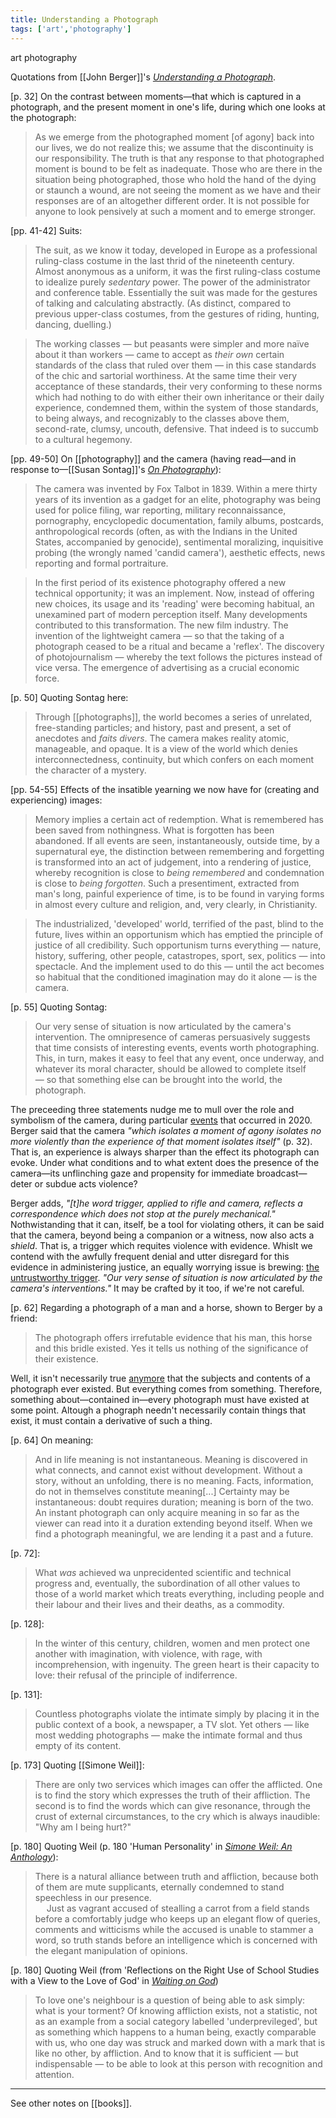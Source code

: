 ```yaml
---
title: Understanding a Photograph
tags: ['art','photography']
---
```


<NoteTag color="beige">art</NoteTag>
<NoteTag color="beige">photography</NoteTag>

Quotations from [[John Berger]]'s [*Understanding a Photograph*](https://www.worldcat.org/title/understanding-a-photograph/oclc/888677394).

[p. 32] On the contrast between moments—that which is captured in a photograph, and the present moment in one's life, during which one looks at the photograph:
> As we emerge from the photographed moment [of agony] back into our lives, we do not realize this; we assume that the discontinuity is our responsibility. The truth is that any response to that photographed moment is bound to be felt as inadequate. Those who are there in the situation being photographed, those who hold the hand of the dying or staunch a wound, are not seeing the moment as we have and their responses are of an altogether different order. It is not possible for anyone to look pensively at such a moment and to emerge stronger.

[pp. 41-42] Suits:
> The suit, as we know it today, developed in Europe as a professional ruling-class costume in the last thrid of the nineteenth century. Almost anonymous as a uniform, it was the first ruling-class costume to idealize purely *sedentary* power. The power of the administrator and conference table. Essentially the suit was made for the gestures of talking and calculating abstractly. (As distinct, compared to previous upper-class costumes, from the gestures of riding, hunting, dancing, duelling.)

> The working classes — but peasants were simpler and more naïve about it than workers — came to accept as *their own* certain standards of the class that ruled over them — in this case standards of the chic and sartorial worthiness. At the same time their very acceptance of these standards, their very conforming to these norms which had nothing to do with either their own inheritance or their daily experience, condemned them, within the system of those standards, to being always, and recognizably to the classes above them, second-rate, clumsy, uncouth, defensive. That indeed is to succumb to a cultural hegemony.

[pp. 49-50] On [[photography]] and the camera (having read—and in response to—[[Susan Sontag]]'s [*On Photography*](https://www.worldcat.org/title/on-photography/oclc/1140719673)):
> The camera was invented by Fox Talbot in 1839. Within a mere thirty years of its invention as a gadget for an elite, photography was being used for police filing, war reporting, military reconnaissance, pornography, encyclopedic documentation, family albums, postcards, anthropological records (often, as with the Indians in the United States, accompanied by genocide), sentimental moralizing, inquisitive probing (the wrongly named 'candid camera'), aesthetic effects, news reporting and formal portraiture.

> In the first period of its existence photography offered a new technical opportunity; it was an implement. Now, instead of offering new choices, its usage and its 'reading' were becoming habitual, an unexamined part of modern perception itself. Many developments contributed to this transformation. The new film industry. The invention of the lightweight camera — so that the taking of a photograph ceased to be a ritual and became a 'reflex'. The discovery of photojournalism — whereby the text follows the pictures instead of vice versa. The emergence of advertising as a crucial economic force.

[p. 50] Quoting Sontag here:
> Through [[photographs]], the world becomes a series of unrelated, free-standing particles; and history, past and present, a set of anecdotes and *faits divers*. The camera makes reality atomic, manageable, and opaque. It is a view of the world which denies interconnectedness, continuity, but which confers on each moment the character of a mystery.

[pp. 54-55] Effects of the insatible yearning we now have for (creating and experiencing) images:
> Memory implies a certain act of redemption. What is remembered has been saved from nothingness. What is forgotten has been abandoned. If all events are seen, instantaneously, outside time, by a supernatural eye, the distinction between remembering and forgetting is transformed into an act of judgement, into a rendering of justice, whereby recognition is close to *being remembered* and condemnation is close to *being forgotten*. Such a presentiment, extracted from man's long, painful experience of time, is to be found in varying forms in almost every culture and religion, and, very clearly, in Christianity.

> The industrialized, 'developed' world, terrified of the past, blind to the future, lives within an opportunism which has emptied the principle of justice of all credibility. Such opportunism turns everything — nature, history, suffering, other people, catastropes, sport, sex, politics — into spectacle. And the implement used to do this — until the act becomes so habitual that the conditioned imagination may do it alone — is the camera.

[p. 55] Quoting Sontag:
> Our very sense of situation is now articulated by the camera's intervention. The omnipresence of cameras persuasively suggests that time consists of interesting events, events worth photographing. This, in turn, makes it easy to feel that any event, once underway, and whatever its moral character, should be allowed to complete itself — so that something else can be brought into the world, the photograph.

The preceeding three statements nudge me to mull over the role and symbolism of the camera, during particular [events](https://en.wikipedia.org/wiki/Police_brutality) that occurred in 2020. Berger said that the camera *"which isolates a moment of agony isolates no more violently than the experience of that moment isolates itself"* (p. 32). That is, an experience is always sharper than the effect its photograph can evoke. Under what conditions and to what extent does the presence of the camera—its unflinching gaze and propensity for immediate broadcast—deter or subdue acts violence?

Berger adds, *"[t]he word trigger, applied to rifle and camera, reflects a correspondence which does not stop at the purely mechanical."* Nothwistanding that it can, itself, be a tool for violating others, it can be said that the camera, beyond being a companion or a witness, now also acts a *shield*. That is, a trigger which requites violence with evidence. Whislt we contend with the awfully frequent denial and utter disregard for this evidence in administering justice, an equally worrying issue is brewing: [the untrustworthy trigger](https://en.wikipedia.org/wiki/Deepfake). *"Our very sense of situation is now articulated by the camera's interventions."* It may be crafted by it too, if we're not careful.

[p. 62] Regarding a photograph of a man and a horse, shown to Berger by a friend:
> The photograph offers irrefutable evidence that his man, this horse and this bridle existed. Yes it tells us nothing of the significance of their existence.

Well, it isn't necessarily true [anymore](https://en.wikipedia.org/wiki/Generative_adversarial_network) that the subjects and contents of a photograph ever existed. But everything comes from something. Therefore, something about—contained in—every photograph must have existed at some point. Altough a phograph needn't necessarily contain things that exist, it must contain a derivative of such a thing.

[p. 64] On meaning:
> And in life meaning is not instantaneous. Meaning is discovered in what connects, and cannot exist without development. Without a story, without an unfolding, there is no meaning. Facts, information, do not in themselves constitute meaning[...] Certainty may be instantaneous: doubt requires duration; meaning is born of the two. An instant photograph can only acquire meaning in so far as the viewer can read into it a duration extending beyond itself. When we find a photograph meaningful, we are lending it a past and a future.

[p. 72]:
> What *was* achieved wa unprecidented scientific and technical progress and, eventually, the subordination of all other values to those of a world market which treats everything, including people and their labour and their lives and their deaths, as a commodity.

[p. 128]:
> In the winter of this century, children, women and men protect one another with imagination, with violence, with rage, with incomprehension, with ingenuity. The green heart is their capacity to love: their refusal of the principle of indiferrence.

[p. 131]:
> Countless photographs violate the intimate simply by placing it in the public context of a book, a newspaper, a TV slot. Yet others — like most wedding photographs — make the intimate formal and thus empty of its content.

[p. 173] Quoting [[Simone Weil]]:
> There are only two services which images can offer the afflicted. One is to find the story which expresses the truth of their affliction. The second is to find the words which can give resonance, through the crust of external circumstances, to the cry which is always inaudible: "Why am I being hurt?"

[p. 180] Quoting Weil (p. 180 'Human Personality' in [*Simone Weil: An Anthology*](https://www.worldcat.org/title/simone-weil-an-anthology/oclc/1183436825)):

> There is a natural alliance between truth and affliction, because both of them are mute supplicants, eternally condemned to stand speechless in our presence. <br/> &emsp; Just as vagrant accused of stealling a carrot from a field stands before a comfortably judge who keeps up an elegant flow of queries, comments and witticisms while the accused is unable to stammer a word, so truth stands before an intelligence which is concerned with the elegant manipulation of opinions.

[p. 180] Quoting Weil (from 'Reflections on the Right Use of School Studies with a View to the Love of God' in [*Waiting on God*](https://www.worldcat.org/title/waiting-for-god/oclc/1224160468))
> To love one's neighbour is a question of being able to ask simply: what is your torment? Of knowing affliction exists, not a statistic, not as an example from a social category labelled 'underprevileged', but as something which happens to a human being, exactly comparable with us, who one day was struck and marked down with a mark that is like no other, by affliction. And to know that it is sufficient — but indispensable — to be able to look at this person with recognition and attention.

---

See other notes on [[books]].
